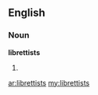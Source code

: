 ==English==

===Noun===
'''librettists'''

# {{plural of|[[librettist]]}}

[[ar:librettists]]
[[my:librettists]]